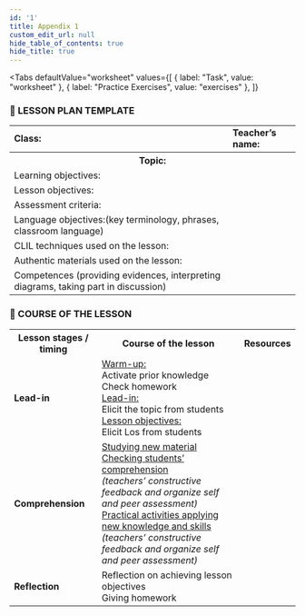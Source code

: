 ```yaml
---
id: '1'
title: Appendix 1
custom_edit_url: null
hide_table_of_contents: true
hide_title: true
---
```



<Tabs
  defaultValue="worksheet"
  values={[
    { label: "Task", value: "worksheet" },
    { label: "Practice Exercises", value: "exercises" },
  ]}
>

<TabItem value="worksheet">

### 📄 LESSON PLAN TEMPLATE

<table>
  <tr>
    <td>
      <strong>Class:</strong>
    </td>
    <td>
      <strong>Teacher’s name:</strong>
    </td>
  </tr>
  <tr>
    <th colspan='2'>Topic: </th>
  </tr>
  <tr>
    <td>Learning objectives:</td>
    <td></td>
  </tr>
  <tr>
    <td>Lesson objectives:</td>
    <td></td>
  </tr>
  <tr>
    <td>Assessment criteria:</td>
    <td></td>
  </tr>
  <tr>
    <td>Language objectives:(key terminology, phrases, classroom language)</td>
    <td></td>
  </tr>
  <tr>
    <td>CLIL techniques used on the lesson:</td>
    <td></td>
  </tr>
  <tr>
    <td>Authentic materials used on the lesson:</td>
    <td></td>
  </tr>
  <tr>
    <td>
      Competences (providing evidences, interpreting diagrams, taking part in
      discussion)
    </td>
    <td></td>
  </tr>
</table>

### 📄 COURSE OF THE LESSON

<table>
  <tr>
    <th>Lesson stages / timing</th>
    <th>Course of the lesson</th>
    <th>Resources</th>
  </tr>
  <tr>
    <td>
      <strong>Lead-in</strong>
    </td>
    <td>
      <u>Warm-up:</u>
      <br />
      Activate prior knowledge
      <br />
      Check homework
      <br />
      <u>Lead-in:</u>
      <br />
      Elicit the topic from students
      <br />
      <u>Lesson objectives:</u>
      <br />
      Elicit Los from students
      <br />
    </td>
    <td></td>
  </tr>
  <tr>
    <td>
      <strong>Comprehension</strong>
    </td>
    <td>
      <u>Studying new material</u>
      <br />
      <u>Checking students’ comprehension</u>
      <br />
      <em>(teachers’ constructive feedback and organize self and peer assessment)</em>
      <br/>
      <u>Practical activities applying new knowledge and skills</u>
      <br/>
      <em>(teachers’ constructive feedback and organize self and peer assessment)</em>
    </td>
    <td></td>
  </tr>
  <tr>
    <td>
      <strong>Reflection</strong>
    </td>
    <td>
        Reflection on achieving lesson objectives
        <br/>
        Giving homework
    </td>
    <td></td>
  </tr>
</table>


</TabItem>

<TabItem value="exercises">
  <Frame src="https://learningapps.org/watch?v=p1pgj8xra21" height="480px" />
</TabItem>

</Tabs>


